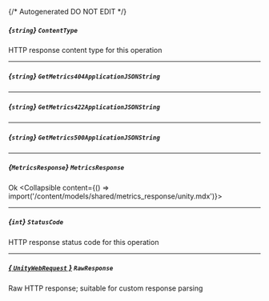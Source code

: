 {/* Autogenerated DO NOT EDIT  */}

##### *{`string`}* `ContentType`
HTTP response content type for this operation

---
##### *{`string`}* `GetMetrics404ApplicationJSONString`

---
##### *{`string`}* `GetMetrics422ApplicationJSONString`

---
##### *{`string`}* `GetMetrics500ApplicationJSONString`

---
##### *{`MetricsResponse`}* `MetricsResponse`
Ok
<Collapsible content={() => import('/content/models/shared/metrics_response/unity.mdx')}>
</Collapsible>

---
##### *{`int`}* `StatusCode`
HTTP response status code for this operation

---
##### [*{ `UnityWebRequest` }*](https://docs.unity3d.com/2021.3/Documentation/ScriptReference/Networking.UnityWebRequest.html) `RawResponse`
Raw HTTP response; suitable for custom response parsing

